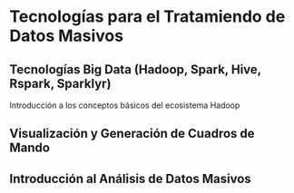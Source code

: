 Tecnologías para el Tratamiendo de Datos Masivos
================================================

## Tecnologías Big Data (Hadoop, Spark, Hive, Rspark, Sparklyr)

Introducción a los conceptos básicos del ecosistema Hadoop

## Visualización y Generación de Cuadros de Mando

## Introducción al Análisis de Datos Masivos


